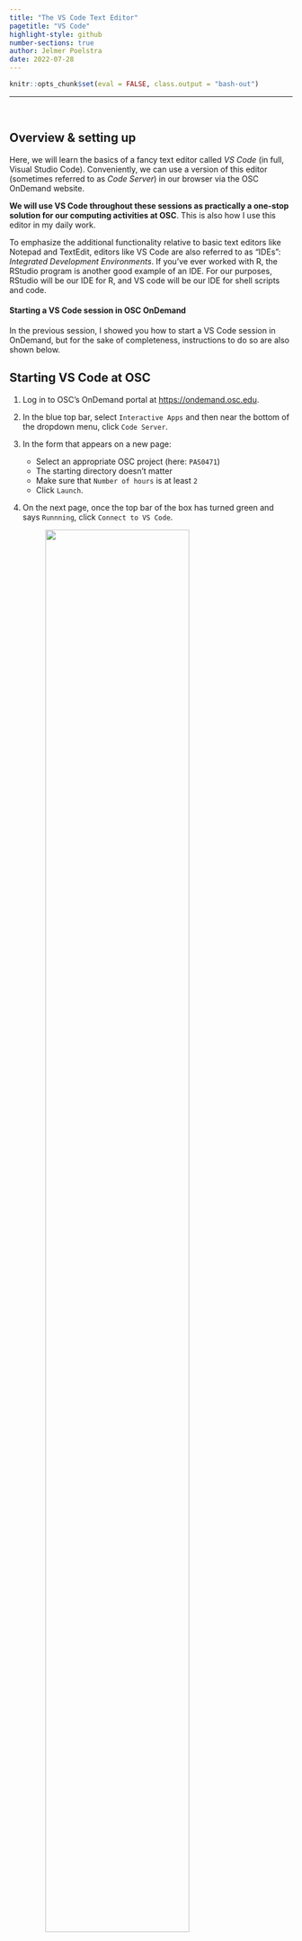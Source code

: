 ```yaml
---
title: "The VS Code Text Editor"
pagetitle: "VS Code"
highlight-style: github
number-sections: true
author: Jelmer Poelstra
date: 2022-07-28
---
```


```r
knitr::opts_chunk$set(eval = FALSE, class.output = "bash-out")
```

-----

<br>

## Overview & setting up {-}

Here, we will learn the basics of a fancy text editor called
_VS Code_ (in full, Visual Studio Code).
Conveniently, we can use a version of this editor
(sometimes referred to as _Code Server_)
in our browser via the OSC OnDemand website.

**We will use VS Code throughout these sessions as practically a one-stop**
**solution for our computing activities at OSC**.
This is also how I use this editor in my daily work.

To emphasize the additional functionality relative to basic text editors
like Notepad and TextEdit,
editors like VS Code are also referred to as "IDEs":
_Integrated Development Environments_.
If you've ever worked with R,
the RStudio program is another good example of an IDE.
For our purposes, RStudio will be our IDE for R,
and VS code will be our IDE for shell scripts and code.

#### Starting a VS Code session in OSC OnDemand {-}

In the previous session,
I showed you how to start a VS Code session in OnDemand,
but for the sake of completeness, instructions to do so are also shown below. 

:::{.callout-note collapse="true"}
## Starting VS Code at OSC
1. Log in to OSC's OnDemand portal at <https://ondemand.osc.edu>.
2. In the blue top bar, select `Interactive Apps`
   and then near the bottom of the dropdown menu, click `Code Server`.
3. In the form that appears on a new page:
   - Select an appropriate OSC project (here: `PAS0471`)
   - The starting directory doesn't matter
   - Make sure that `Number of hours` is at least `2`
   - Click `Launch`.
4. On the next page, once the top bar of the box has turned green
   and says `Runnning`, click `Connect to VS Code`.
   
   <figure><p align="center"><img src=img/osc-code-launch_ed.png width="80%"></p></figure>
:::

<br>

## Getting started with VS Code

<p align="left">
<img src=img/vscode-welcome_ed.png width="80%">
</p>
   
### Side bars

The **Activity Bar** (narrow side bar) on the far left has:

- A &nbsp; {{< fa bars >}} &nbsp; ("hamburger menu" icon) in the top,
  which has most of the standard menu items that you often find in
  a top bar, like `File`.

- A &nbsp; {{< fa cog >}} &nbsp; (cog wheel icon) in the bottom,
  through which you can mainly access _settings_.
  
- A bunch of icons in the middle that serve to switch between
  different options for the **(wide) Side Bar**,
  which can show one of the following:

  - **_Explorer_**: File browser (and, e.g., an outline for the active file)
  - **_Search_**: To search recursively across all files in the active folder
  - _Source Control_: To work with version control systems like `Git`
    (not used in this workshop)
  - _Run and Debug_: For debugging your code (not used in this workshop)
  - **_Extensions_**: To install extensions (we'll install one later)

### Editor pane and `Welcome` document

The main part of the VS Code is the _editor pane_.
Whenever you open VS Code,
a tab with a `Welcome` document is automatically opened.
This provides some help for beginners, but also, for example,
a handy overview of recently opened folders.

We can also use the `Welcome` document to open a new text file by clicking
`New file` below `Start` (alternatively, click
&nbsp; {{< fa bars >}} &nbsp; => &nbsp; `File` &nbsp; => &nbsp; `New File`),
which open as a second "tab" in the editor pane.
We'll work with our own text files (scripts) starting tomorrow.

:::{.callout-tip}
## Re-open the `Welcome` document

If you've closed the `Welcome` document but want it back, click
&nbsp; {{< fa bars >}} &nbsp; => &nbsp; `Help` &nbsp; => &nbsp; `Welcome`.    

:::

### Terminal (with a Unix shell)

{{< fa user-edit >}} By default, no terminal is open in VS Code --
open one by clicking
&nbsp; {{< fa bars >}} &nbsp; => `Terminal` => `New Terminal`.

This opens up a terminal with a Unix shell.
In the next session, we'll start talking about actually using the Unix shell.

<br>

## A folder as a starting point  

Conveniently, VS Code takes a specific folder (directory) as a 
**starting point in all parts of the program**:

- In the file explorer in the side bar
- In the terminal
- When saving files in the editor pane.

By default, VS Code via OnDemand will open your Home directory.

Here, we'll change to the project dir for OSC project `PAS0471`,
which is `/fs/ess/PAS0471`.

{{< fa user-edit >}} **Let's open that folder**.
Click `Open folder...` in the `Welcome` tab
(or &nbsp; {{< fa bars >}} &nbsp; => &nbsp; `File` &nbsp; => &nbsp; `Open Folder`).

You'll notice that the program completely reloads.
And You might also see a pop-up like this -- you can check the box and click Yes:

<figure><p align="center"><img src=img/vscode_trust.png width="80%"></p></figure>

:::{.callout-tip}
## Taking off where you were

When you reopen a folder you've had open before,
VS Code will resume where you were before in terms of:

- Reopening any files you had open
- If you had an active terminal, it will re-open a terminal.

This is quite convenient, especially when you start working on multiple projects
(different folders) in VS Code and frequently switch between those.
:::

<br>

## Some VS Code tips and tricks

### Making use of your screen's real estate

Since we are using VS Code inside a browser window,
we are unfortunately losing some screen space.
Make sure to maximize the browser window and if you have a bookmarks bar,
you should consider hiding it
(for Chrome: <kbd>Ctrl</kbd>/<kbd>⌘</kbd>+<kbd>Shift</kbd>+<kbd>B</kbd>).

You may also opt to hide the side bars using the 
{{< fa bars >}} &nbsp; => &nbsp; `View` &nbsp; => &nbsp; `Appearance` menu
(or <kbd>Ctrl</kbd>/<kbd>⌘</kbd>+<kbd>B</kbd> for the (wide) Side Bar).

### Resizing panes

You can resize panes (the terminal, editor, and side bar) by hovering
your cursor over the borders and then dragging it. 
  
### The Command Palette / Color themes

To access all the menu options that are available in VS Code,
the so-called "Command Palette" can be handy,
especially if you know what you are looking for.

To access the Command Palette, click
&nbsp; <i class="fa fa-cog"></i> &nbsp; and then `Command Palette`
(or press <kbd>F1</kbd> or
<kbd>Ctrl</kbd>/<kbd>⌘</kbd>+<kbd>Shift</kbd>+<kbd>P</kbd>).

:::{.exercise}
#### On Your Own: Try a few color themes {-}

Open the Command Palette and start typing "color theme",
and you'll see the relevant option pop up.

Then, try out a few themes and see what you like!

(You can also access the Color Themes option via
&nbsp; <i class="fa fa-cog"></i> &nbsp; => `Color Theme`.)
:::

<br>

## At-home reading: keyboard shortcuts & local installation {-}

### Keyboard shortcuts {-}

Working with keyboard shortcuts (also called "keybindings")
for common operations can be a lot faster than using your mouse.
Below are some useful ones for VS Code
(for Mac, replace <kbd>Ctrl</kbd> with <kbd>⌘</kbd>).

:::{.callout-note}
#### Keyboard shortcut cheatsheet

For a single-page PDF overview of keyboard shortcuts for your operating system:
&nbsp; {{< fa bars >}} &nbsp; => &nbsp; `Help` &nbsp; =>
&nbsp; `Keyboard Shortcut Reference`.
(Or for direct links to these PDFs:
[Windows](https://code.visualstudio.com/shortcuts/keyboard-shortcuts-windows.pdf) /
[Mac](https://code.visualstudio.com/shortcuts/keyboard-shortcuts-macos.pdf) /
[Linux](https://code.visualstudio.com/shortcuts/keyboard-shortcuts-linux.pdf).)

:::

- *Open a terminal*: <kbd>Ctrl</kbd>+<kbd>\`</kbd> (backtick) or
  <kbd>Ctrl</kbd>+<kbd>Shift</kbd>+<kbd>C</kbd>.

- *Toggle between the terminal and the editor pane*:
  <kbd>Ctrl</kbd>+<kbd>`</kbd> and <kbd>Ctrl</kbd>+<kbd>1</kbd>.

- *Toggle the (wide) Side Bar*: <kbd>Ctrl</kbd>+<kbd>B</kbd> 

- *Line actions*:
  
  - <kbd>Ctrl</kbd>+<kbd>X</kbd> / <kbd>C</kbd> will **cut/copy the entire line**
    where the cursor is, when nothing is selected (!)
  
  - <kbd>Ctrl</kbd>+<kbd>Shift</kbd>+<kbd>K</kbd> will **delete a line**

  - <kbd>Alt</kbd>+<kbd>⬆</kbd>/<kbd>⬇</kbd> will **move lines** up or down.

- *Multiple cursors*: Press & hold <kbd>Ctrl</kbd>+<kbd>Shift</kbd>,
  then <kbd>⬆</kbd>/<kbd>⬇</kbd> arrows to add cursors upwards or downwards.

- *Toggle line comment* ("comment out" code, and removing those comment signs):
  <kbd>Ctrl</kbd>+<kbd>/</kbd>

- *Split the editor window vertically*: <kbd>Ctrl</kbd>+<kbd>\\</kbd>
  (See also the options in
   &nbsp; {{< fa bars >}} &nbsp; `View` => `Editor Layout`)

:::{.callout-warning}
#### Browser interference

Unfortunately, some VS Code _and_ terminal keyboard shortcuts don't work
in this setting where we are using VS Code _inside_ a browser,
because existing browser keyboard shortcuts take precedence.

If you end up using VS Code a lot in your work,
it is therefore worth switching to your own installation of the program &mdash;
see the section below.
:::

<br>

### Local VS Code installation {-}

Another nice feature of VS Code is that it is freely available for all operating
systems (and even though it is made by Microsoft, it is also open source).

Therefore, if you like the program, you can also install it on your own computer
and do your local text editing / script writing in the same environment at OSC
(it is also easy to install on OSU-managed computers,
because it is available in the OSU "Self Service" software installer).

Even better, the program can be "tunneled into" OSC,
so that your working directory for the entire program can be at OSC
rather than on your local computer.
This gives the same experience as using VS Code through OSC OnDemand,
except that you're not working witin a browser window,
which has some advantages
(also: no need to fill out a form, and you'll never run out of time).

To install VS Code on your own machine,
follow these instructions from the VS Code website:
[Windows](https://code.visualstudio.com/docs/setup/windows) / 
[Mac](https://code.visualstudio.com/docs/setup/mac) / 
[Linux](https://code.visualstudio.com/docs/setup/linux).

To SSH-tunnel VS Code into OSC, see
[these instructions on the SSH reference page on this website](../info/osc_ssh.html#set-up-your-local-vs-code-to-ssh-tunnel-into-osc)
(they are a bit rudimentary, ask me if you get stuck).
